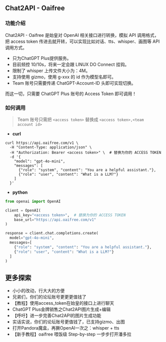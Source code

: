 

## Chat2API - Oaifree



### 功能介绍

Chat2API - Oaifree 是始皇对 OpenAI 相关接口进行转换，模拟 API 调用格式，把 access token 传进去就开转，可以实现比如对话、tts、whisper、画图等 API 调用方式。

- 只为ChatGPT Plus提供服务。
- 目前频控 10/10s，将来一定会跟 LINUX DO Connect 挂钩。
- 限制了 whisper 上传文件大小为：4M。
- 支持使用 gizmo，使用 g-xxx 的 id 作为模型名即可。
- Team 账号只需要传递 ChatGPT-Account-ID 头即可实现切换。

而这一切，只需要 ChatGPT Plus 账号的 Access Token 即可调用！

### 如何调用

> Team 账号只需把 `<access token>` 替换成 `<access token>,<team account id>`

- **curl**
```shell copy filename="curl"
curl https://api.oaifree.com/v1 \
  -H "Content-Type: application/json" \
  -H "Authorization: Bearer <access token>" \  # 替换为你的 ACCESS TOKEN
  -d '{
    "model": "gpt-4o-mini",
    "messages": [
      {"role": "system", "content": "You are a helpful assistant."},
      {"role": "user", "content": "What is a LLM?"}
    ]
  }'
```

- **python**
```python copy filename="python"
from openai import OpenAI

client = OpenAI(
    api_key="<access token>",  # 替换为你的 ACCESS TOKEN
    base_url="https://api.oaifree.com/v1"
)

response = client.chat.completions.create(
  model="gpt-4o-mini",
  messages=[
    {"role": "system", "content": "You are a helpful assistant."},
    {"role": "user", "content": "What is a LLM?"}
  ]
)
```

## 更多探索

- <Link href="https://linux.do/t/topic/51859" style={{ textDecoration: 'none', color: '#3A9FE8' }}>小小的改动，行大大的方便</Link>
- <Link href="https://linux.do/t/topic/41375" style={{ textDecoration: 'none', color: '#3A9FE8' }}>兄弟们，你们的论坛账号更更更值钱了</Link>
- <Link href="https://linux.do/t/topic/41254" style={{ textDecoration: 'none', color: '#3A9FE8' }}>【教程】使用access_token在始皇的接口上进行聊天</Link>
- <Link href="https://linux.do/t/topic/50789" style={{ textDecoration: 'none', color: '#3A9FE8' }}>ChatGPT Plus金牌销售之Chat2API图片生成+编辑</Link>
- <Link href="https://linux.do/t/topic/51676" style={{ textDecoration: 'none', color: '#3A9FE8' }}>【呼吁】进一步完善Chat2API的图片生成功能</Link>
- <Link href="https://linux.do/t/topic/40928" style={{ textDecoration: 'none', color: '#3A9FE8' }}>实话实说，你们的论坛账号更值钱了，已支持gizmo、出图</Link>
- <Link href="https://linux.do/t/topic/49556" style={{ textDecoration: 'none', color: '#3A9FE8' }}>打开Pandora魔盒，再撅OpenAI一次之：whisper + tts</Link>
- <Link href="https://linux.do/t/topic/65740" style={{ textDecoration: 'none', color: '#3A9FE8' }}>【新手教程】oaifree 喂饭级 Step-by-step 一步步打开潘多拉</Link>
